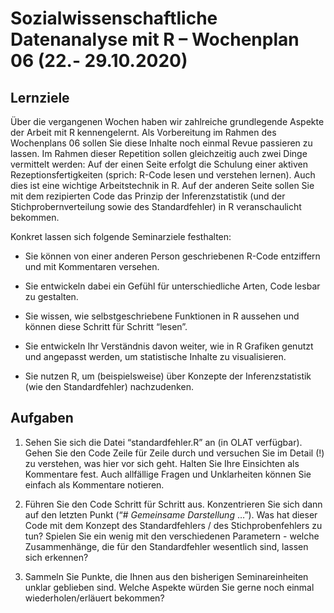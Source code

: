 # Sozialwissenschaftliche Datenanalyse mit R – Wochenplan 06 (22.- 29.10.2020)

## Lernziele

Über die vergangenen Wochen haben wir zahlreiche grundlegende Aspekte der Arbeit mit R kennengelernt. Als Vorbereitung im Rahmen des Wochenplans 06 sollen Sie diese Inhalte noch einmal Revue passieren zu lassen. Im Rahmen dieser Repetition sollen gleichzeitig auch zwei Dinge vermittelt werden: Auf der einen Seite   erfolgt die Schulung einer aktiven Rezeptionsfertigkeiten (sprich: R-Code lesen und verstehen lernen). Auch dies ist eine wichtige Arbeitstechnik in R. Auf der anderen Seite sollen Sie mit dem rezipierten Code das Prinzip der Inferenzstatistik (und der Stichprobernverteilung sowie des Standardfehler) in R veranschaulicht bekommen.

Konkret lassen sich folgende Seminarziele festhalten:

- Sie können von einer anderen Person geschriebenen R-Code entziffern und mit Kommentaren versehen. 

- Sie entwickeln dabei ein Gefühl für unterschiedliche Arten, Code lesbar zu gestalten.

- Sie wissen, wie selbstgeschriebene Funktionen in R aussehen und können diese Schritt für Schritt "lesen". 

- Sie entwickeln Ihr Verständnis davon weiter, wie in R Grafiken genutzt und angepasst werden, um statistische Inhalte zu visualisieren. 

- Sie nutzen R, um (beispielsweise) über Konzepte der Inferenzstatistik (wie den Standardfehler) nachzudenken.


## Aufgaben

1. Sehen Sie sich die Datei "standardfehler.R" an (in OLAT verfügbar). Gehen Sie den Code Zeile für Zeile durch und versuchen Sie im Detail (!) zu verstehen, was hier vor sich geht. Halten Sie Ihre Einsichten als Kommentare fest. Auch allfällige Fragen und Unklarheiten können Sie einfach als Kommentare notieren. 

2. Führen Sie den Code Schritt für Schritt aus. Konzentrieren Sie sich dann auf den letzten Punkt ("# *Gemeinsame Darstellung* ..."). Was hat dieser Code mit dem Konzept des Standardfehlers / des Stichprobenfehlers zu tun? Spielen Sie ein wenig mit den verschiedenen Parametern - welche Zusammenhänge, die für den Standardfehler wesentlich sind, lassen sich erkennen?

3. Sammeln Sie Punkte, die Ihnen aus den bisherigen Seminareinheiten unklar geblieben sind. Welche Aspekte würden Sie gerne noch einmal wiederholen/erläuert bekommen?

